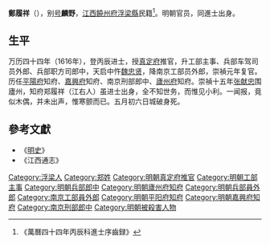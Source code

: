 '''鄭履祥'''（{{bd|？||1642年|}}），别[[号|号]]'''麟野'''，[[江西|江西]][[饒州府|饒州府]][[浮梁縣|浮梁縣]]民籍<ref>《萬曆四十四年丙辰科進士序齒録》</ref>。明朝官员，同進士出身。

== 生平 ==
万历四十四年（1616年），登丙辰进士，授[[真定府|真定府]]推官，升工部主事、兵部车驾司员外郎、兵部职方司郎中，天启中忤[[魏忠贤|魏忠贤]]，降南京工部员外郎，崇禎元年复官。历任[[平陽府|平陽府]]知府、[[嘉興府|嘉興府]]知府、南京刑部郎中、[[廬州府|廬州府]]知府。崇禎十五年[[张献忠|张献忠]]围廬州，知府郑履祥（江右人）虽进士出身，全不知世务，而惟见小利。一闻报，竟似木偶，并未出声，惟寒颤而已。五月初六日城破身死。

==參考文獻==
{{reflist}}
*《[[明史|明史]]》
*《江西通志》

{{start box}}
{{s-off}}
{{s-before|[[王虛白|王虛白]]}}
{{s-title|明朝廬州府知府|崇禎年間－1642年}}
{{s-after|[[周有翼|周有翼]]}}
{{end box}}

{{萬曆四十四年丙辰科殿試金榜}}

{{Authority control}}

{{DEFAULTSORT:Zheng鄭}}
[[Category:浮梁人|Category:浮梁人]]
[[Category:郑姓|Category:郑姓]]
[[Category:明朝真定府推官|Category:明朝真定府推官]]
[[Category:明朝工部主事|Category:明朝工部主事]]
[[Category:明朝兵部郎中|Category:明朝兵部郎中]]
[[Category:明朝廬州府知府|Category:明朝廬州府知府]]
[[Category:明朝兵部員外郎|Category:明朝兵部員外郎]]
[[Category:南京工部員外郎|Category:南京工部員外郎]]
[[Category:明朝平阳府知府|Category:明朝平阳府知府]]
[[Category:明朝嘉興府知府|Category:明朝嘉興府知府]]
[[Category:南京刑部郎中|Category:南京刑部郎中]]
[[Category:明朝被殺害人物|Category:明朝被殺害人物]]